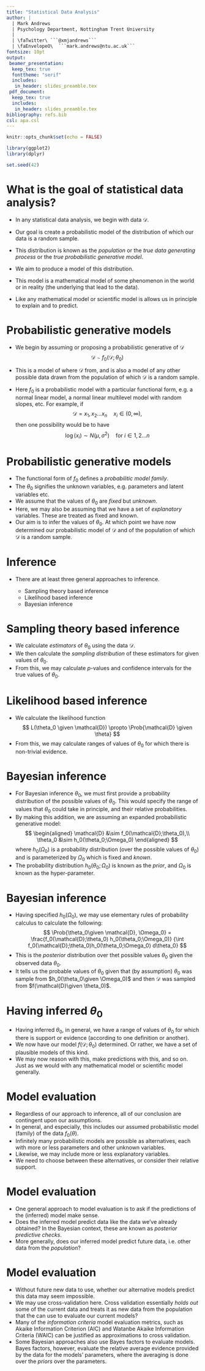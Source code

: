 ```yaml
---
title: "Statistical Data Analysis"
author: |
  | Mark Andrews
  | Psychology Department, Nottingham Trent University
  |   
  | \faTwitter\ ```@xmjandrews```
  | \faEnvelopeO\  ```mark.andrews@ntu.ac.uk```
fontsize: 10pt
output:
 beamer_presentation:
  keep_tex: true
  fonttheme: "serif"
  includes:
   in_header: slides_preamble.tex
 pdf_document: 
  keep_tex: true
  includes:
   in_header: slides_preamble.tex
bibliography: refs.bib
csl: apa.csl
---
```

```r
knitr::opts_chunk$set(echo = FALSE)

library(ggplot2)
library(dplyr)

set.seed(42)
```


# What is the goal of statistical data analysis?

* In any statistical data analysis, we begin with data $\mathcal{D}$. 

* Our goal is create a probabilistic model of the distribution of which our data
is a random sample.

* This distribution is known as the *population* or the *true data generating process* or the *true probabilistic generative model*.

* We aim to produce a model of this distribution.

* This model is a mathematical model of some phenomenon in the world or in reality (the underlying that lead to the data).

* Like any mathematical model or scientific model is allows us in principle to explain and to predict.

# Probabilistic generative models

* We begin by assuming or proposing a probabilistic generative of $\mathcal{D}$
$$
\mathcal{D} \sim f_{0}(\mathcal{D};\theta_0)
$$

* This is a model of where $\mathcal{D}$ from, and is also a model of any other possible data drawn from the population of which $\mathcal{D}$ is a random sample.

* Here $f_{0}$ is a probabilistic model with a particular functional form, e.g. a normal linear model, a normal linear multilevel model with random slopes, etc. For
example, if
$$
\mathcal{D} = x_1, x_2 \ldots x_n\quad\text{$x_i \in (0, \infty)$,}
$$
then one possibility would be to have
$$
\log(x_i) \sim N(\mu, \sigma^2)\quad\text{for $i \in 1, 2 \ldots n$}
$$


# Probabilistic generative models

* The functional form of $f_0$ defines a *probabilitic model family*.
* The $\theta_0$ signifies the unknown variables, e.g. parameters and latent variables etc.
* We assume that the values of $\theta_0$ are *fixed* but *unknown*.
* Here, we may also be assuming that we have a set of *explanatory* variables. These are treated as fixed and known.
* Our aim is to infer the values of $\theta_0$. At which point we have now determined our probabilistic model of $\mathcal{D}$ and of the population of which $\mathcal{D}$ is a random sample.

# Inference

* There are at least three general approaches to inference.

  * Sampling theory based inference
  * Likelihood based inference
  * Bayesian inference
  
# Sampling theory based inference

* We calculate *estimators* of $\theta_0$ using the data $\mathcal{D}$.
* We then calculate the *sampling distribution* of these estimators for given values of $\theta_0$.
* From this, we may calculate $p$-values and confidence intervals for the true values of $\theta_0$.

# Likelihood based inference

* We calculate the likelihood function
  $$
  L(\theta_0 \given \mathcal{D})  \propto \Prob{\mathcal{D} \given \theta}
  $$
* From this, we may calculate ranges of values of $\theta_0$ for which there is non-trivial evidence.

# Bayesian inference

* For Bayesian inference $\theta_0$, we must first provide a probability distribution of the possible values of
$\theta_0$. This would specify the range of values that $\theta_0$ could take in principle, and their relative probabilities.
* By making this addition, we are assuming an expanded probabilistic generative model:
$$
\begin{aligned}
\mathcal{D} &\sim f_0(\mathcal{D};\theta_0),\\
\theta_0 &\sim h_0(\theta_0;\Omega_0)
\end{aligned}
$$
where $h_0(\Omega_0)$ is a probability distribution (over the possible values of $\theta_0$)
and is parameterized by $\Omega_0$ which is fixed and *known*. 
* The probability distribution $h_0(\theta_0;\Omega_0)$ is known as the *prior*,
and $\Omega_0$ is known as the hyper-parameter.

# Bayesian inference

* Having specified $h_0(\Omega_0)$, we may use elementary rules of probability calculus to calculate the following:
$$
\Prob{\theta_0\given \mathcal{D}, \Omega_0} = \frac{f_0(\mathcal{D};\theta_0) h_0(\theta_0;\Omega_0)}
{\int f_0(\mathcal{D};\theta_0)h_0(\theta_0;\Omega_0) d\theta_0}
$$
* This is the *posterior* distribution over thet possible values $\theta_0$ given the observed data $\theta_0$.
* It tells us the probable values of $\theta_0$ given that (by assumption) $\theta_0$ was sample from $h_0(\theta_0\given \Omega_0)$ and then $\mathcal{D}$ was sampled from $f(\mathcal{D}\given \theta_0)$.

# Having inferred $\theta_0$

* Having inferred $\theta_0$, in general, we have a range of values of $\theta_0$ for which there is support or evidence (according to one definition or another).
* We now have our model $f(\mathcal{D};\theta_0)$ determined. Or rather, we have a set of plausible models of this kind.
* We may now reason with this, make predictions with this, and so on. Just as we would with any mathematical model or scientific model generally.

# Model evaluation

* Regardless of our approach to inference, all of our conclusion are contingent upon our assumptions. 
* In general, and especially, this includes our assumed probabilistic model (family) of the data $f_0(\theta)$.
* Infinitely many probabilistic models are possible as alternatives, each with more or less parameters and other unknown variables.
* Likewise, we may include more or less explanatory variables.
* We need to choose between these alternatives, or consider their relative support.

# Model evaluation

* One general approach to model evaluation is to ask if the predictions of the (inferred) model make sense.
* Does the inferred model predict data like the data we've already obtained? In the Bayesian context, these are known as *posterior predictive checks*.
* More generally, does our inferred model predict future data, i.e. other data from the *population*?

# Model evaluation

* Without future new data to use, whether our alternative models predict this data may seem impossible.
* We may use cross-validation here. Cross validation essentially *holds out* some of the current data and treats it as new data from the population that the can use to evaluate our current models?
* Many of the *information criteria* model evaluation metrics, such as Akaike Information Criterion (AIC) and Watanbe Akaike Information Criteria (WAIC) can be justified as approximations to cross validation.
* Some Bayesian approaches also use Bayes factors to evaluate models. Bayes factors, however, evaluate the relative average evidence provided by the data for the models' parameters, where the averaging is done over the *priors* over the parameters.

